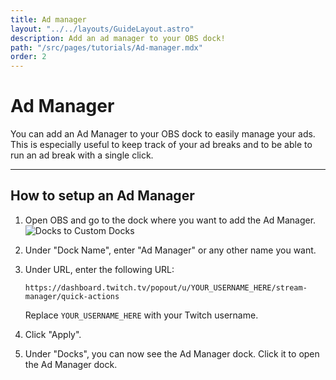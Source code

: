 ```yaml
---
title: Ad manager
layout: "../../layouts/GuideLayout.astro"
description: Add an ad manager to your OBS dock!
path: "/src/pages/tutorials/Ad-manager.mdx"
order: 2
---
```


# Ad Manager

You can add an Ad Manager to your OBS dock to easily manage your ads. This is especially useful to keep track of your ad breaks and to be able to run an ad break with a single click.

---

## How to setup an Ad Manager

1. Open OBS and go to the dock where you want to add the Ad Manager.\
    <Image src={DocksToCustomDocks} alt="Docks to Custom Docks" loading="eager" />

2. Under "Dock Name", enter "Ad Manager" or any other name you want.

3. Under URL, enter the following URL: 

    `https://dashboard.twitch.tv/popout/u/YOUR_USERNAME_HERE/stream-manager/quick-actions`

    Replace `YOUR_USERNAME_HERE` with your Twitch username.

4. Click "Apply".

5. Under "Docks", you can now see the Ad Manager dock. Click it to open the Ad Manager dock.
